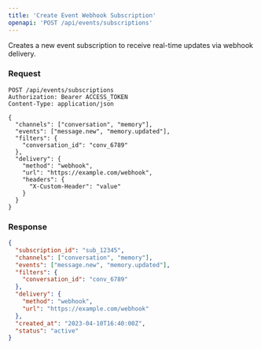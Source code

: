 ```yaml
---
title: 'Create Event Webhook Subscription'
openapi: 'POST /api/events/subscriptions'
---
```


Creates a new event subscription to receive real-time updates via webhook delivery.

### Request

```
POST /api/events/subscriptions
Authorization: Bearer ACCESS_TOKEN
Content-Type: application/json

{
  "channels": ["conversation", "memory"],
  "events": ["message.new", "memory.updated"],
  "filters": {
    "conversation_id": "conv_6789"
  },
  "delivery": {
    "method": "webhook",
    "url": "https://example.com/webhook",
    "headers": {
      "X-Custom-Header": "value"
    }
  }
}
```

### Response

```json
{
  "subscription_id": "sub_12345",
  "channels": ["conversation", "memory"],
  "events": ["message.new", "memory.updated"],
  "filters": {
    "conversation_id": "conv_6789"
  },
  "delivery": {
    "method": "webhook",
    "url": "https://example.com/webhook"
  },
  "created_at": "2023-04-10T16:40:00Z",
  "status": "active"
}
```
